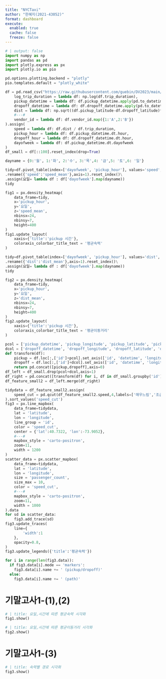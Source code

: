 ```yaml
---
title: "NYCTaxi"
author: "한혜지(2021-43052)"
format: dashboard
execute: 
  enabled: true
  cache: false
  freeze: false
---
```


```python
# | output: false
import numpy as np
import pandas as pd
import plotly.express as px
import plotly.io as pio

pd.options.plotting.backend = "plotly"
pio.templates.default = "plotly_white"

df = pd.read_csv("https://raw.githubusercontent.com/guebin/DV2023/main/posts/NYCTaxi.csv").assign(
    log_trip_duration = lambda df: np.log(df.trip_duration),
    pickup_datetime = lambda df: df.pickup_datetime.apply(pd.to_datetime),
    dropoff_datetime = lambda df: df.dropoff_datetime.apply(pd.to_datetime),
    dist = lambda df: np.sqrt((df.pickup_latitude-df.dropoff_latitude)**2 + (df.pickup_longitude-df.dropoff_longitude)**2),
    #---#
    vendor_id = lambda df: df.vendor_id.map({1:'A',2:'B'})
).assign(
    speed = lambda df: df.dist / df.trip_duration,
    pickup_hour = lambda df: df.pickup_datetime.dt.hour,
    dropoff_hour = lambda df: df.dropoff_datetime.dt.hour,
    dayofweek = lambda df: df.pickup_datetime.dt.dayofweek
)
df_small = df[::100].reset_index(drop=True)

dayname = {0:'월', 1:'화', 2:'수', 3:'목',4: '금',5: '토',6: '일'}

tidy=df.pivot_table(index=['dayofweek', 'pickup_hour'], values='speed', aggfunc='mean')\
.rename({'speed':'speed_mean'},axis=1).reset_index()\
.assign(요일= lambda df : df['dayofweek'].map(dayname))
tidy

fig1 = px.density_heatmap(
    data_frame=tidy,
    x='pickup_hour',
    y='요일',
    z='speed_mean',
    nbinsx=24,
    nbinsy=7,
    height=400
)
fig1.update_layout(
    xaxis={'title':'pickup 시간'},
    coloraxis_colorbar_title_text = '평균속력'
)

tidy=df.pivot_table(index=['dayofweek', 'pickup_hour'], values='dist', aggfunc='mean')\
.rename({'dist':'dist_mean'},axis=1).reset_index()\
.assign(요일= lambda df : df['dayofweek'].map(dayname))
tidy

fig2 = px.density_heatmap(
    data_frame=tidy,
    x='pickup_hour',
    y='요일',
    z='dist_mean',
    nbinsx=24,
    nbinsy=7,
    height=400
)
fig2.update_layout(
    xaxis={'title':'pickup 시간'},
    coloraxis_colorbar_title_text = '평균이동거리'
)

pcol = ['pickup_datetime', 'pickup_longitude', 'pickup_latitude', 'pickup_hour']
dcol = ['dropoff_datetime', 'dropoff_longitude', 'dropoff_latitude', 'dropoff_hour']
def transform(df):
    pickup = df.loc[:,['id']+pcol].set_axis(['id', 'datetime', 'longitude', 'latitude', 'hour'],axis=1).assign(type = 'pickup')
    dropoff = df.loc[:,['id']+dcol].set_axis(['id', 'datetime', 'longitude', 'latitude', 'hour'],axis=1).assign(type = 'dropoff')
    return pd.concat([pickup,dropoff],axis=0)
df_left = df_small.drop(pcol+dcol,axis=1)
df_right = pd.concat([transform(df) for i, df in df_small.groupby('id')]).reset_index(drop=True)
df_feature_small2 = df_left.merge(df_right)

tidydata = df_feature_small2.assign(
    speed_cut = pd.qcut(df_feature_small2.speed,4,labels=['매우느림','조금느림','조금빠름','매우빠름'])
).sort_values('speed_cut')
fig3 = px.line_mapbox(
    data_frame=tidydata,
    lat = 'latitude',
    lon = 'longitude',
    line_group = 'id',
    color = 'speed_cut',
    center = {'lat':40.7322, 'lon':-73.9052},
    #---#
    mapbox_style = 'carto-positron',
    zoom=11,
    width = 1200   
)
scatter_data = px.scatter_mapbox(
    data_frame=tidydata,
    lat = 'latitude',
    lon = 'longitude',
    size = 'passenger_count',
    size_max = 10,
    color = 'speed_cut',
    #---#
    mapbox_style = 'carto-positron',
    zoom=11,
    width = 1000 
).data 
for sd in scatter_data: 
    fig3.add_trace(sd)
fig3.update_traces(
    line={
        'width':1
    },
    opacity=0.8,
)
fig3.update_legends({'title':'평균속력'})

for i in range(len(fig3.data)):
  if fig3.data[i].mode == 'markers':
    fig3.data[i].name += ' (pickup/dropoff)'
  else:
    fig3.data[i].name += ' (path)'

```

# 기말고사1-(1),(2)

```python
# | title: 요일,시간에 따른 평균속력 시각화        
fig1.show()
```

```python
# | title: 요일,시간에 따른 평균이동거리 시각화        
fig2.show()
```

# 기말고사1-(3)

```python
# | title: 속력별 경로 시각화
fig3.show()
```